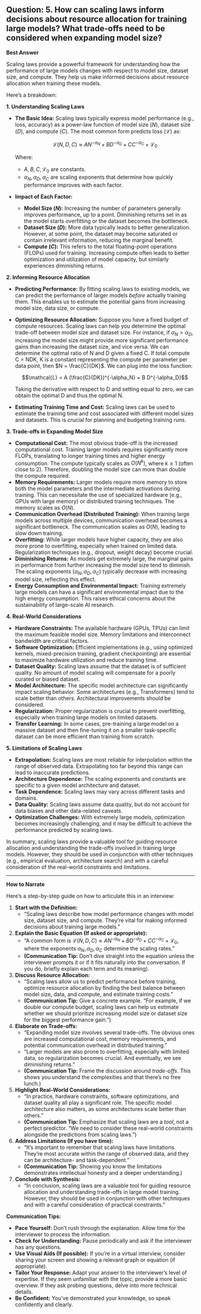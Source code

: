 ## Question: 5. How can scaling laws inform decisions about resource allocation for training large models? What trade-offs need to be considered when expanding model size?

**Best Answer**

Scaling laws provide a powerful framework for understanding how the performance of large models changes with respect to model size, dataset size, and compute. They help us make informed decisions about resource allocation when training these models.

Here's a breakdown:

**1. Understanding Scaling Laws**

*   **The Basic Idea:** Scaling laws typically express model performance (e.g., loss, accuracy) as a power-law function of model size ($N$), dataset size ($D$), and compute ($C$). The most common form predicts loss ($\mathcal{L}$) as:

    $$\mathcal{L}(N, D, C) \approx A N^{-\alpha_N} + B D^{-\alpha_D} + C C^{-\alpha_C} + \mathcal{L}_0$$

    Where:
    *   $A, B, C, \mathcal{L}_0$ are constants.
    *   $\alpha_N, \alpha_D, \alpha_C$ are scaling exponents that determine how quickly performance improves with each factor.

*   **Impact of Each Factor:**
    *   **Model Size ($N$):** Increasing the number of parameters generally improves performance, up to a point. Diminishing returns set in as the model starts overfitting or the dataset becomes the bottleneck.
    *   **Dataset Size ($D$):** More data typically leads to better generalization. However, at some point, the dataset may become saturated or contain irrelevant information, reducing the marginal benefit.
    *   **Compute ($C$):** This refers to the total floating-point operations (FLOPs) used for training. Increasing compute often leads to better optimization and utilization of model capacity, but similarly experiences diminishing returns.

**2. Informing Resource Allocation**

*   **Predicting Performance:** By fitting scaling laws to existing models, we can predict the performance of larger models *before* actually training them. This enables us to estimate the potential gains from increasing model size, data size, or compute.
*   **Optimizing Resource Allocation:** Suppose you have a fixed budget of compute resources. Scaling laws can help you determine the optimal trade-off between model size and dataset size. For instance, if $\alpha_N > \alpha_D$, increasing the model size might provide more significant performance gains than increasing the dataset size, and vice versa.  We can determine the optimal ratio of N and D given a fixed C. If total compute C = NDK, K is a constant representing the compute per parameter per data point, then $N = \frac{C}{DK}$. We can plug into the loss function:

    $$\mathcal{L} = A (\frac{C}{DK})^{-\alpha_N} + B D^{-\alpha_D}$$

    Taking the derivative with respect to D and setting equal to zero, we can obtain the optimal D and thus the optimal N.

*   **Estimating Training Time and Cost:** Scaling laws can be used to estimate the training time and cost associated with different model sizes and datasets. This is crucial for planning and budgeting training runs.

**3. Trade-offs in Expanding Model Size**

*   **Computational Cost:** The most obvious trade-off is the increased computational cost. Training larger models requires significantly more FLOPs, translating to longer training times and higher energy consumption. The compute typically scales as $O(N^k)$, where $k \geq 1$ (often close to 2). Therefore, doubling the model size can more than double the compute required.
*   **Memory Requirements:** Larger models require more memory to store both the model parameters and the intermediate activations during training. This can necessitate the use of specialized hardware (e.g., GPUs with large memory) or distributed training techniques. The memory scales as $O(N)$.
*   **Communication Overhead (Distributed Training):** When training large models across multiple devices, communication overhead becomes a significant bottleneck. The communication scales as $O(N)$, leading to slow down training.
*   **Overfitting:** While larger models have higher capacity, they are also more prone to overfitting, especially when trained on limited data. Regularization techniques (e.g., dropout, weight decay) become crucial.
*   **Diminishing Returns:** As models get extremely large, the marginal gains in performance from further increasing the model size tend to diminish. The scaling exponents ($\alpha_N, \alpha_D, \alpha_C$) typically decrease with increasing model size, reflecting this effect.
*   **Energy Consumption and Environmental Impact:** Training extremely large models can have a significant environmental impact due to the high energy consumption. This raises ethical concerns about the sustainability of large-scale AI research.

**4. Real-World Considerations**

*   **Hardware Constraints:** The available hardware (GPUs, TPUs) can limit the maximum feasible model size.  Memory limitations and interconnect bandwidth are critical factors.
*   **Software Optimization:** Efficient implementations (e.g., using optimized kernels, mixed-precision training, gradient checkpointing) are essential to maximize hardware utilization and reduce training time.
*   **Dataset Quality:** Scaling laws assume that the dataset is of sufficient quality. No amount of model scaling will compensate for a poorly curated or biased dataset.
*   **Model Architecture:** The specific model architecture can significantly impact scaling behavior. Some architectures (e.g., Transformers) tend to scale better than others. Architectural improvements should be considered.
*   **Regularization:** Proper regularization is crucial to prevent overfitting, especially when training large models on limited datasets.
*   **Transfer Learning:** In some cases, pre-training a large model on a massive dataset and then fine-tuning it on a smaller task-specific dataset can be more efficient than training from scratch.

**5. Limitations of Scaling Laws**

*   **Extrapolation:** Scaling laws are most reliable for interpolation within the range of observed data. Extrapolating too far beyond this range can lead to inaccurate predictions.
*   **Architecture Dependence:** The scaling exponents and constants are specific to a given model architecture and dataset.
*   **Task Dependence:** Scaling laws may vary across different tasks and domains.
*   **Data Quality:** Scaling laws assume data quality, but do not account for data biases and other data-related caveats.
*   **Optimization Challenges:** With extremely large models, optimization becomes increasingly challenging, and it may be difficult to achieve the performance predicted by scaling laws.

In summary, scaling laws provide a valuable tool for guiding resource allocation and understanding the trade-offs involved in training large models. However, they should be used in conjunction with other techniques (e.g., empirical evaluation, architecture search) and with a careful consideration of the real-world constraints and limitations.

---

**How to Narrate**

Here's a step-by-step guide on how to articulate this in an interview:

1.  **Start with the Definition:**
    *   "Scaling laws describe how model performance changes with model size, dataset size, and compute. They're vital for making informed decisions about training large models."

2.  **Explain the Basic Equation (If asked or appropriate):**
    *   "A common form is  $\mathcal{L}(N, D, C) \approx A N^{-\alpha_N} + B D^{-\alpha_D} + C C^{-\alpha_C} + \mathcal{L}_0$, where the exponents $\alpha_N, \alpha_D, \alpha_C$ determine the scaling rates."
    *   **(Communication Tip:** Don't dive straight into the equation unless the interviewer prompts it or if it fits naturally into the conversation. If you do, briefly explain each term and its meaning).

3.  **Discuss Resource Allocation:**
    *   "Scaling laws allow us to predict performance before training, optimize resource allocation by finding the best balance between model size, data, and compute, and estimate training costs."
    *   **(Communication Tip:** Give a concrete example. "For example, if we double our compute budget, scaling laws can help us estimate whether we should prioritize increasing model size or dataset size for the biggest performance gain.")

4.  **Elaborate on Trade-offs:**
    *   "Expanding model size involves several trade-offs. The obvious ones are increased computational cost, memory requirements, and potential communication overhead in distributed training."
    *   "Larger models are also prone to overfitting, especially with limited data, so regularization becomes crucial. And eventually, we see diminishing returns."
    *   **(Communication Tip:** Frame the discussion around *trade-offs*. This shows you understand the complexities and that there's no free lunch.)

5.  **Highlight Real-World Considerations:**
    *   "In practice, hardware constraints, software optimizations, and dataset quality all play a significant role. The specific model architecture also matters, as some architectures scale better than others."
    *   **(Communication Tip:** Emphasize that scaling laws are a *tool*, not a perfect predictor. "We need to consider these real-world constraints alongside the predictions from scaling laws.")

6.  **Address Limitations (If you have time):**
    *   "It's important to remember that scaling laws have limitations. They're most accurate within the range of observed data, and they can be architecture- and task-dependent."
    *   **(Communication Tip:** Showing you know the limitations demonstrates intellectual honesty and a deeper understanding.)

7.  **Conclude with Synthesis:**
    *   "In conclusion, scaling laws are a valuable tool for guiding resource allocation and understanding trade-offs in large model training. However, they should be used in conjunction with other techniques and with a careful consideration of practical constraints."

**Communication Tips:**

*   **Pace Yourself:** Don't rush through the explanation. Allow time for the interviewer to process the information.
*   **Check for Understanding:** Pause periodically and ask if the interviewer has any questions.
*   **Use Visual Aids (If possible):** If you're in a virtual interview, consider sharing your screen and showing a relevant graph or equation (if appropriate).
*   **Tailor Your Response:** Adapt your answer to the interviewer's level of expertise. If they seem unfamiliar with the topic, provide a more basic overview. If they ask probing questions, delve into more technical details.
*   **Be Confident:** You've demonstrated your knowledge, so speak confidently and clearly.
